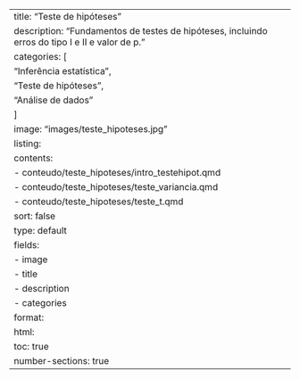 ---
title: "Teste de hipóteses"
description: "Fundamentos de testes de hipóteses, incluindo erros do tipo I e II e valor de p."
categories: [
      "Inferência estatística",
      "Teste de hipóteses",
      "Análise de dados"
    ]
image: "images/teste_hipoteses.jpg"
listing:
  contents:
    - conteudo/teste_hipoteses/intro_testehipot.qmd
    - conteudo/teste_hipoteses/teste_variancia.qmd
    - conteudo/teste_hipoteses/teste_t.qmd
  sort: false
  type: default
  fields: 
    - image
    - title
    - description
    - categories
format:
  html:
    toc: true
    number-sections: true
---
